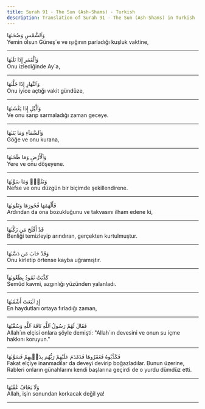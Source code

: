 ```yaml
---
title: Surah 91 - The Sun (Ash-Shams) - Turkish
description: Translation of Surah 91 - The Sun (Ash-Shams) in Turkish
---
```





<Aside type="quran" title="1">
وَٱلشَّمْسِ وَضُحَىٰهَا
</Aside>

<Aside type="reference" title="1">
Yemin olsun Güneş´e ve ışığının parladığı kuşluk vaktine,
</Aside>

---

<Aside type="quran" title="2">
وَٱلْقَمَرِ إِذَا تَلَىٰهَا
</Aside>

<Aside type="reference" title="2">
Onu izlediğinde Ay´a,
</Aside>

---

<Aside type="quran" title="3">
وَٱلنَّهَارِ إِذَا جَلَّىٰهَا
</Aside>

<Aside type="reference" title="3">
Onu iyice açtığı vakit gündüze,
</Aside>

---

<Aside type="quran" title="4">
وَٱلَّيْلِ إِذَا يَغْشَىٰهَا
</Aside>

<Aside type="reference" title="4">
Ve onu sarıp sarmaladığı zaman geceye.
</Aside>

---

<Aside type="quran" title="5">
وَٱلسَّمَآءِ وَمَا بَنَىٰهَا
</Aside>

<Aside type="reference" title="5">
Göğe ve onu kurana,
</Aside>

---

<Aside type="quran" title="6">
وَٱلْأَرْضِ وَمَا طَحَىٰهَا
</Aside>

<Aside type="reference" title="6">
Yere ve onu döşeyene.
</Aside>

---

<Aside type="quran" title="7">
وَنَفْسٍۢ وَمَا سَوَّىٰهَا
</Aside>

<Aside type="reference" title="7">
Nefse ve onu düzgün bir biçimde şekillendirene.
</Aside>

---

<Aside type="quran" title="8">
فَأَلْهَمَهَا فُجُورَهَا وَتَقْوَىٰهَا
</Aside>

<Aside type="reference" title="8">
Ardından da ona bozukluğunu ve takvasını ilham edene ki,
</Aside>

---

<Aside type="quran" title="9">
قَدْ أَفْلَحَ مَن زَكَّىٰهَا
</Aside>

<Aside type="reference" title="9">
Benliği temizleyip arındıran, gerçekten kurtulmuştur.
</Aside>

---

<Aside type="quran" title="10">
وَقَدْ خَابَ مَن دَسَّىٰهَا
</Aside>

<Aside type="reference" title="10">
Onu kirletip örtense kayba uğramıştır.
</Aside>

---

<Aside type="quran" title="11">
كَذَّبَتْ ثَمُودُ بِطَغْوَىٰهَآ
</Aside>

<Aside type="reference" title="11">
Semûd kavmi, azgınlığı yüzünden yalanladı.
</Aside>

---

<Aside type="quran" title="12">
إِذِ ٱنۢبَعَثَ أَشْقَىٰهَا
</Aside>

<Aside type="reference" title="12">
En haydutları ortaya fırladığı zaman,
</Aside>

---

<Aside type="quran" title="13">
فَقَالَ لَهُمْ رَسُولُ ٱللَّهِ نَاقَةَ ٱللَّهِ وَسُقْيَٰهَا
</Aside>

<Aside type="reference" title="13">
Allah´ın elçisi onlara şöyle demişti: "Allah´ın devesini ve onun su içme hakkını koruyun."
</Aside>

---

<Aside type="quran" title="14">
فَكَذَّبُوهُ فَعَقَرُوهَا فَدَمْدَمَ عَلَيْهِمْ رَبُّهُم بِذَنۢبِهِمْ فَسَوَّىٰهَا
</Aside>

<Aside type="reference" title="14">
Fakat elçiye inanmadılar da deveyi devirip boğazladılar. Bunun üzerine, Rableri onların günahlarını kendi başlarına geçirdi de o yurdu dümdüz etti.
</Aside>

---

<Aside type="quran" title="15">
وَلَا يَخَافُ عُقْبَٰهَا
</Aside>

<Aside type="reference" title="15">
Allah, işin sonundan korkacak değil ya!
</Aside>

---
